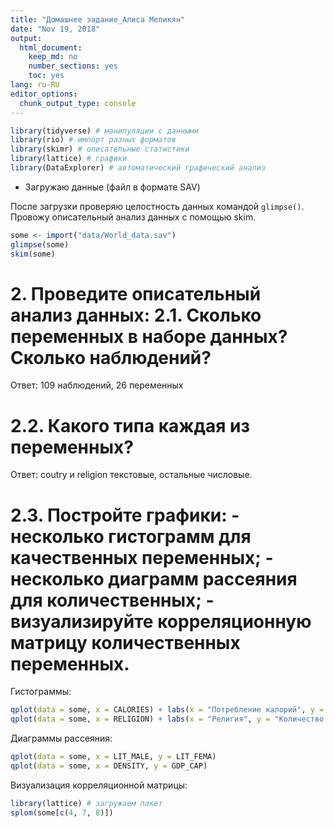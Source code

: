 ---
title: "Домашнее задание_Алиса Меликян"
date: "Nov 19, 2018"
output:
  html_document:
    keep_md: no
    number_sections: yes
    toc: yes
lang: ru-RU
editor_options:
  chunk_output_type: console
---

```{r}
library(tidyverse) # манипуляции с данными
library(rio) # импорт разных форматов
library(skimr) # описательные статистики
library(lattice) # графики
library(DataExplorer) # автоматический графический анализ
```


* Загружаю данные (файл в формате SAV)

После загрузки проверяю целостность данных командой `glimpse()`. Провожу описательный анализ данных с помощью skim.

```{r}
some <- import("data/World_data.sav")
glimpse(some)
skim(some)
```
# 2. Проведите описательный анализ данных: 2.1. Сколько переменных в наборе данных? Сколько наблюдений?

Ответ: 109 наблюдений, 26 переменных

# 2.2. Какого типа каждая из переменных? 

Ответ: coutry и religion текстовые, остальные числовые.

# 2.3. Постройте графики: - несколько гистограмм для качественных переменных; - несколько диаграмм рассеяния для количественных; - визуализируйте корреляционную матрицу количественных переменных.

Гистограммы:
```{r}
qplot(data = some, x = CALORIES) + labs(x = "Потребление калорий", y = "Количество стран", title = "Потребление калорий в странах")
qplot(data = some, x = RELIGION) + labs(x = "Религия", y = "Количество стран", title = "Религия с разных странах")
```
Диаграммы рассеяния:
```{r}
qplot(data = some, x = LIT_MALE, y = LIT_FEMA)
qplot(data = some, x = DENSITY, y = GDP_CAP)
```
Визуализация корреляционной матрицы:
```{r}
library(lattice) # загружаем пакет
splom(some[c(4, 7, 8)]) 
```